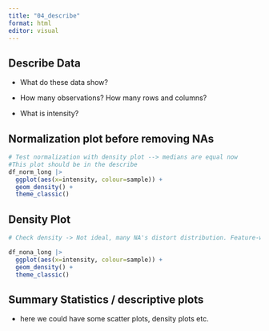 ```yaml
---
title: "04_describe"
format: html
editor: visual
---
```


## Describe Data

-   What do these data show?

-   How many observations? How many rows and columns?

-   What is intensity?

## Normalization plot before removing NAs

```r
# Test normalization with density plot --> medians are equal now
#This plot should be in the describe
df_norm_long |> 
  ggplot(aes(x=intensity, colour=sample)) +
  geom_density() +
  theme_classic()

```

## Density Plot

```r
# Check density -> Not ideal, many NA's distort distribution. Feature-wise would be ideal, b ut couldn't figure out how to operate NaIsMindet row-wise

df_nona_long |> 
  ggplot(aes(x=intensity, colour=sample)) +
  geom_density() +
  theme_classic()
```

## Summary Statistics / descriptive plots

-   here we could have some scatter plots, density plots etc.
